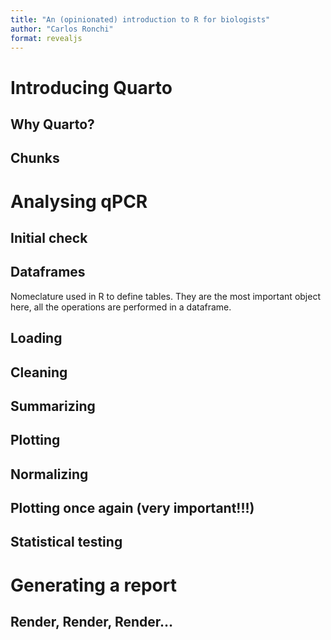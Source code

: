 ```yaml
---
title: "An (opinionated) introduction to R for biologists"
author: "Carlos Ronchi"
format: revealjs
---
```


# Introducing Quarto

## Why Quarto? 

## Chunks

# Analysing qPCR

## Initial check

## Dataframes

Nomeclature used in R to define tables. They are the most important
object here, all the operations are performed in a dataframe.

## Loading

## Cleaning

## Summarizing 

## Plotting

## Normalizing

## Plotting once again (very important!!!)

## Statistical testing

# Generating a report

## Render, Render, Render...